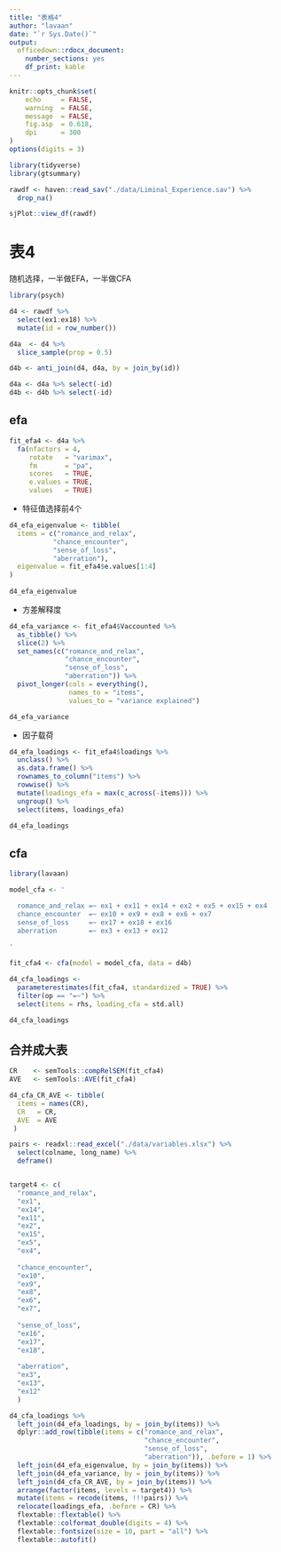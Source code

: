 ```yaml
---
title: "表格4"
author: "lavaan"
date: "`r Sys.Date()`"
output: 
  officedown::rdocx_document:
    number_sections: yes
    df_print: kable
---
```



```r
knitr::opts_chunk$set(
    echo     = FALSE,
    warning  = FALSE, 
    message  = FALSE,
    fig.asp  = 0.618,
    dpi      = 300
)
options(digits = 3)
```



```r
library(tidyverse)
library(gtsummary)

rawdf <- haven::read_sav("./data/Liminal_Experience.sav") %>% 
  drop_na()

sjPlot::view_df(rawdf)
```





# 表4

随机选择，一半做EFA，一半做CFA
```r
library(psych)

d4 <- rawdf %>% 
  select(ex1:ex18) %>% 
  mutate(id = row_number())

d4a  <- d4 %>% 
  slice_sample(prop = 0.5)

d4b <- anti_join(d4, d4a, by = join_by(id))

d4a <- d4a %>% select(-id)
d4b <- d4b %>% select(-id)
```

## efa

```r
fit_efa4 <- d4a %>% 
  fa(nfactors = 4, 
     rotate   = "varimax", 
     fm       = "pa", 
     scores   = TRUE, 
     e.values = TRUE, 
     values   = TRUE)
```


- 特征值选择前4个
```r
d4_efa_eigenvalue <- tibble(
  items = c("romance_and_relax",  
           "chance_encounter", 
           "sense_of_loss", 
           "aberration"),
  eigenvalue = fit_efa4$e.values[1:4]
)
  
d4_efa_eigenvalue
```



- 方差解释度
```r
d4_efa_variance <- fit_efa4$Vaccounted %>%  
  as_tibble() %>%  
  slice(2) %>% 
  set_names(c("romance_and_relax",
              "chance_encounter", 
              "sense_of_loss", 
              "aberration")) %>% 
  pivot_longer(cols = everything(), 
               names_to = "items",
               values_to = "variance explained")

d4_efa_variance
```





- 因子载荷
```r
d4_efa_loadings <- fit_efa4$loadings %>%  
  unclass() %>%  
  as.data.frame() %>%  
  rownames_to_column("items") %>%  
  rowwise() %>% 
  mutate(loadings_efa = max(c_across(-items))) %>% 
  ungroup() %>% 
  select(items, loadings_efa)

d4_efa_loadings
```



## cfa

```r
library(lavaan)

model_cfa <- '

  romance_and_relax =~ ex1 + ex11 + ex14 + ex2 + ex5 + ex15 + ex4
  chance_encounter  =~ ex10 + ex9 + ex8 + ex6 + ex7
  sense_of_loss     =~ ex17 + ex18 + ex16 
  aberration        =~ ex3 + ex13 + ex12
  
'

fit_cfa4 <- cfa(model = model_cfa, data = d4b) 
```


```r
d4_cfa_loadings <- 
  parameterestimates(fit_cfa4, standardized = TRUE) %>%  
  filter(op == "=~") %>% 
  select(items = rhs, loading_cfa = std.all)

d4_cfa_loadings
```



## 合并成大表
```r
CR    <- semTools::compRelSEM(fit_cfa4)
AVE   <- semTools::AVE(fit_cfa4)

d4_cfa_CR_AVE <- tibble(
  items = names(CR),
  CR   = CR,
  AVE  = AVE
 )
```



```r
pairs <- readxl::read_excel("./data/variables.xlsx") %>% 
  select(colname, long_name) %>% 
  deframe()


target4 <- c(
  "romance_and_relax",
  "ex1",
  "ex14",
  "ex11",
  "ex2",
  "ex15",
  "ex5",
  "ex4",
  
  "chance_encounter", 
  "ex10",
  "ex9",
  "ex8",
  "ex6",
  "ex7",
  
  "sense_of_loss", 
  "ex16",
  "ex17",
  "ex18",
  
  "aberration",
  "ex3",
  "ex13",
  "ex12"
  )
```

```r
d4_cfa_loadings %>%
  left_join(d4_efa_loadings, by = join_by(items)) %>% 
  dplyr::add_row(tibble(items = c("romance_and_relax",
                                  "chance_encounter", 
                                  "sense_of_loss", 
                                  "aberration")), .before = 1) %>%  
  left_join(d4_efa_eigenvalue, by = join_by(items)) %>% 
  left_join(d4_efa_variance, by = join_by(items)) %>% 
  left_join(d4_cfa_CR_AVE, by = join_by(items)) %>% 
  arrange(factor(items, levels = target4)) %>% 
  mutate(items = recode(items, !!!pairs)) %>% 
  relocate(loadings_efa, .before = CR) %>% 
  flextable::flextable() %>% 
  flextable::colformat_double(digits = 4) %>% 
  flextable::fontsize(size = 10, part = "all") %>% 
  flextable::autofit()
```




